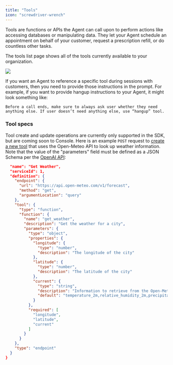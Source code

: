 ```yaml
---
title: "Tools"
icon: "screwdriver-wrench"
---
```


Tools are functions or APIs the Agent can call upon to perform actions like accessing databases or manipulating data. They let your Agent schedule an appointment on behalf of your customer, request a prescription refill, or do countless other tasks.

The tools list page shows all of the tools currently available to your organization. 

![](/mintlify/images/toolslist.jpg)

If you want an Agent to reference a specific tool during sessions with customers, then you need to provide those instructions in the prompt. For example, if you want to provide hangup instructions to your Agent, it might look something like:

`Before a call ends, make sure to always ask user whether they need anything else. If user doesn’t need anything else, use “hangup” tool.`

### Tool specs

Tool create and update operations are currently only supported in the SDK, but are coming soon to Console.  Here is an example `POST` request to [create a new tool](https://docs.syllable.ai/sdk-docs/Tools#create) that uses the Open-Meteo API to look up weather information. Note that the value of the "parameters" field must be defined as a JSON Schema per the [OpenAI API](https://platform.openai.com/docs/guides/function-calling):

```json
  "name": "Get Weather",
  "serviceId": 1,
  "definition": {
    "endpoint": {
      "url": "https://api.open-meteo.com/v1/forecast",
      "method": "get",
      "argumentLocation": "query"
    },
    "tool": {
      "type": "function",
      "function": {
        "name": "get_weather",
        "description": "Get the weather for a city",
        "parameters": {
          "type": "object",
          "properties": {
            "longitude": {
              "type": "number",
              "description": "The longitude of the city"
            },
            "latitude": {
              "type": "number",
              "description": "The latitude of the city"
            },
            "current": {
              "type": "string",
              "description": "Information to retrieve from the Open-Meteo API, comma-separated",
              "default": "temperature_2m,relative_humidity_2m,precipitation,rain,showers,snowfall"
            }
          },
          "required": [
            "longitude",
            "latitude",
            "current"
          ]
        }
      }
    },
    "type": "endpoint"
  }
}
```